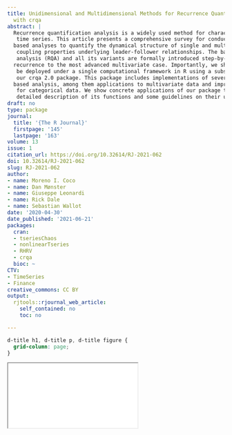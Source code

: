 ```yaml
---
title: Unidimensional and Multidimensional Methods for Recurrence Quantification Analysis
  with crqa
abstract: |
  Recurrence quantification analysis is a widely used method for characterizing patterns in
   time series. This article presents a comprehensive survey for conducting a wide range of recurrence
  based analyses to quantify the dynamical structure of single and multivariate time series and capture
   coupling properties underlying leader-follower relationships. The basics of recurrence quantification
   analysis (RQA) and all its variants are formally introduced step-by-step from the simplest auto
  recurrence to the most advanced multivariate case. Importantly, we show how such RQA methods can
   be deployed under a single computational framework in R using a substantially renewed version of
   our crqa 2.0 package. This package includes implementations of several recent advances in recurrence
  based analysis, among them applications to multivariate data and improved entropy calculations
   for categorical data. We show concrete applications of our package to example data, together with a
   detailed description of its functions and some guidelines on their usage.
draft: no
type: package
journal:
  title: '{The R Journal}'
  firstpage: '145'
  lastpage: '163'
volume: 13
issue: 1
citation_url: https://doi.org/10.32614/RJ-2021-062
doi: 10.32614/RJ-2021-062
slug: RJ-2021-062
author:
- name: Moreno I. Coco
- name: Dan Mønster
- name: Giuseppe Leonardi
- name: Rick Dale
- name: Sebastian Wallot
date: '2020-04-30'
date_published: '2021-06-21'
packages:
  cran:
  - tseriesChaos
  - nonlinearTseries
  - RHRV
  - crqa
  bioc: ~
CTV:
- TimeSeries
- Finance
creative_commons: CC BY
output:
  rjtools::rjournal_web_article:
    self_contained: no
    toc: no

---
```


```css
d-title h1, d-title p, d-title figure {
  grid-column: page;
}
```

<div class="l-page">
  <object data="RJ-2021-062.pdf" type="application/pdf" style="height:955px;width:100%">
    <iframe src="RJ-2021-062.pdf"></iframe>
  </object>
</div>
